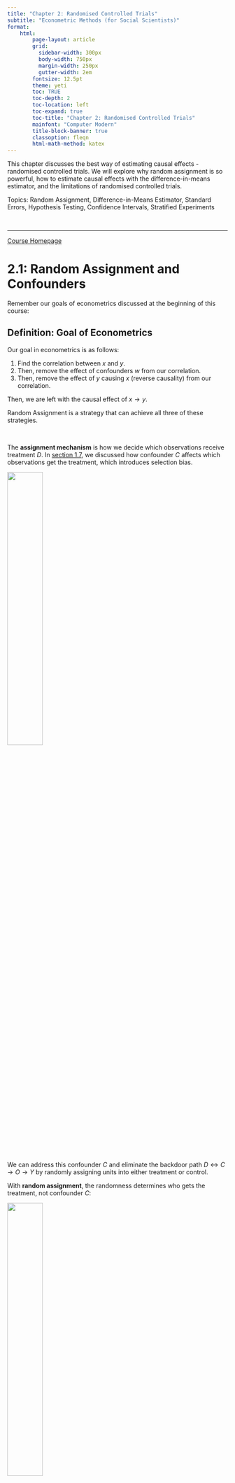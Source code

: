 ```yaml
---
title: "Chapter 2: Randomised Controlled Trials"
subtitle: "Econometric Methods (for Social Scientists)"
format:
    html:
        page-layout: article
        grid:
          sidebar-width: 300px
          body-width: 750px
          margin-width: 250px
          gutter-width: 2em
        fontsize: 12.5pt
        theme: yeti
        toc: TRUE
        toc-depth: 2
        toc-location: left
        toc-expand: true
        toc-title: "Chapter 2: Randomised Controlled Trials"
        mainfont: "Computer Modern"
        title-block-banner: true
        classoption: fleqn
        html-math-method: katex
---
```


This chapter discusses the best way of estimating causal effects - randomised controlled trials. We will explore why random assignment is so powerful, how to estimate causal effects with the difference-in-means estimator, and the limitations of randomised controlled trials.

Topics: Random Assignment, Difference-in-Means Estimator, Standard Errors, Hypothesis Testing, Confidence Intervals, Stratified Experiments

<br />

------------------------------------------------------------------------

[Course Homepage](https://politicalscience.github.io/metrics/)

# 2.1: Random Assignment and Confounders

Remember our goals of econometrics discussed at the beginning of this course:

::: callout-tip
## Definition: Goal of Econometrics

Our goal in econometrics is as follows:

1.  Find the correlation between $x$ and $y$.
2.  Then, remove the effect of confounders $w$ from our correlation.
3.  Then, remove the effect of $y$ causing $x$ (reverse causality) from our correlation.

Then, we are left with the causal effect of $x \rightarrow y$.
:::

Random Assignment is a strategy that can achieve all three of these strategies.

<br />

The **assignment mechanism** is how we decide which observations receive treatment $D$. In [section 1.7](https://politicalscience.github.io/metrics/1/1.html#selection-bias-and-confounding-variables), we discussed how confounder $C$ affects which observations get the treatment, which introduces selection bias.

![](figures/1-1.png){fig-align="center" width="40%"}

We can address this confounder $C$ and eliminate the backdoor path $D \leftrightarrow C \rightarrow O \rightarrow Y$ by randomly assigning units into either treatment or control.

With **random assignment**, the randomness determines who gets the treatment, not confounder $C$:

![](figures/2-1.png){fig-align="center" width="40%"}

With random assignment mechanism $R$, now units are assigned to control randomly, not based on the confounder $C$.

-   Thus, $C$ and $D$ should no longer be correlated, thus removing the backdoor effect, selection bias, and the influence of confounder $C$.

-   Also, since the random selection is determining $D$, that means $y$ cannot be the one determining $D$ either. Thus, reverse causality is not a concern.

Thus, random assignment can solve both the issue of confounders and reverse causality, allowing us to calculate causal effects!

-   We will show this more mathematically in the next section.

<br />

More formally, random assignment also means that the potential outcomes are independent of treatment and control groups:

::: callout-tip
## Definition: Random Assignment

With random assignment ,selection bias and the influence of confounder $C$ is eliminated. Thus, the control group and treatment group should be similar, as every observation has an equal chance of being selected into either group.

If the control and treatment groups are similar, the potential outcomes should be independent of treatment and control groups. Thus, the following statements are true:

$$
\begin{split}
\bar{y}_{1i, \ D_i = 1} \approx \bar{y}_{1i, \ D_i = 0} \approx \bar{y}_{1i} \\
\bar{y}_{0i, \ D_i = 1} \approx \bar{y}_{0i, \ D_i = 0} \approx \bar{y}_{0i}
\end{split}
$$
:::

<br />

<br />

------------------------------------------------------------------------

[Course Homepage](https://politicalscience.github.io/metrics/)

# 2.2: Difference-in-Means Estimator for Causal Effects

Since random assignment removes the effect of confounders, that means there is no more selection bias. Thus, we can use the naive estimator (now called the difference-in-means estimator) to estimate the causal effect.

Let us show this mathematically. Recall the naive estimator:

$$
\hat{\tau} = \bar{y}_{1i, \ D_i = 1} - \bar{y}_{0i, \ D_i = 0}
$$

Given the assumption of randomisation, we established in the last section, we know:

$$
\begin{split}
\bar{y}_{1i, \ D_i = 1} \approx \bar{y}_{1i, \ D_i = 0} \approx \bar{y}_{1i} \\
\bar{y}_{0i, \ D_i = 1} \approx \bar{y}_{0i, \ D_i = 0} \approx \bar{y}_{0i}
\end{split}
$$

Thus, we know the following is true:

$$
\hat{\tau} = \bar{y}_{1i, \ D_i = 1} - \bar{y}_{0i, \ D_i = 0} \approx  \bar{y}_{1i} - \bar{y}_{0i}
$$

We know that the ATE is defined as $\bar{y}_{1i} - \bar{y}_{0i}$. Thus, our naive estimator (now called the difference in means estimator) estimates the average treatment effect of $D$ on $y$.

<br />

We can rewrite this equation in a nicer, easier to read format:

::: callout-tip
## Definition: Difference-in-Means Estimator

The estimate of the average treatment effect of a randomised controlled trial is:

$$
\widehat{ATE} = \bar{y}_t - \bar{y}_c
$$

Where $\bar{y}_t$ is the average $y$ value in the treatment group, and $\bar{y}_c$ is the average $y$ value in the control group.

Thus, the causal effect of $D$ on $y$ is simply the **difference-in-means** of the two groups.
:::

Or in other words, to calculate the average treatment effect of a randomised experiment, we:

1.  Calculate $\bar y_t$, which is done by finding the average $y$ value in the treatment group
2.  Calculate $\bar{y}_c$, which is done by finding the average $y$ value in the control group
3.  Find the difference $\bar{y}_t - \bar{y}_c$ and we have our estimate of the average treatment effect.

<br />

::: callout-warning
## Interpretation Warning!

For this estimate of the ATE to be true, there must be random assignment of treatment, and the treatment and control groups must be similar to each other on all confounding variables.
:::

If this assumption is violated (either due to lack of random assignment, or failure of randomisation), we can no longer estimate the causal effects with the difference-in-means estimator.

-   This is because if the control and treatment groups are not similar to each other on all confounders, there is the possibility of selection bias in our difference-in-means estimator.
-   We will discuss how to check for this assumption in [section 2.5](https://politicalscience.github.io/metrics/1/2.html#balance-tables-to-verify-the-assumptions-of-randomisation).

<br />

<br />

------------------------------------------------------------------------

[Course Homepage](https://politicalscience.github.io/metrics/)

# 2.3: Uncertainty in Causal Estimates and Standard Errors

### Uncertainty in our Estimates

Remember how we randomly assigned units to treatment or control?

-   What if we ran the experiment again?
-   The treatment and control groups would very likely not be exactly the same, and thus, we would get a slightly different causal effect.

Thus, we have some uncertainty with our causal estimate - re-running the experiment might result in a different answer. The ATE we have calculated is only our specific sample average treatment effect (SATE), notated $\widehat{ATE}$ or $\hat\tau$.

-   Why "sample"? Well, through random assignment, you are basically “randomly sampling” potential outcomes - since randomly choosing one unit to be in treatment/control means not seeing the other counterfactual potential outcome.

Thus, we need some mechanism to account for sampling variability and how rerunning the experiment might result in different results.

<br />

Imagine that we take a sample from a population (or some random assignment mechanism). Then, we estimate $\hat\tau$.

That is a sample estimate, which is often notated $\hat{\theta}$.

-   I use $\hat{\theta}$, since this idea of uncertainty can be applied to any estimation process, not just $\hat\tau$.
-   For example, everything discussed later applies to $\hat\beta_1$ estimates from OLS $\hat\tau$ estimates from difference-in-means, and many more estimates, so it just makes since to use $\hat\theta$ to represent any estimate.

Then, let us take another sample from the same population (or do another random assignment), and find the sample estimate. This will be slightly different than the first sample, since we are randomly sampling. That is another sample estimate.

We keep taking samples from the same population (more random assignments), and getting more and more sample estimates.

<br />

Now, let us plot all our sample estimates $\hat{\theta}$ into a histogram or density plot. The $x$ axis labels all the possible sample estimates $\hat{\theta}$ we have gotten above, and the $y$ axis is how frequently a specific sample estimate occurs.

The result is a distribution, just like a random variable distribution. That distribution is the **sampling distribution**.

According to the **central limit theorem**, the sampling distribution approximates that of a normal distribu- tion (or t-distribution if our sample size is small). We know that a normal distribution is defined by two parameters - mean and variance.

<br />

### Standard Errors

The standard error is the standard deviation of the sampling distribution. It is often notated $se(\hat{\theta})$.

But first, what even is a standard deviation? And how do we calculate that for the sampling distribution? Let us quickly review:

Our sampling distribution has a variance, which is basically how spread out the variable is. Variance for any variable $x$ is defined as:

$$
Var(x) = \mathbb{E}[(x_i -\bar{x})^2] = \sigma^2 
$$

The standard deviation of any variable is the square root of variance.

$$
sd(x) = \sqrt{Var(x)} = \sigma
$$

These formulas are divided by $\sqrt{n}$ when we consider the variability of a sample average.

$$
sd(\hat{x}) = \frac{\sigma}{\sqrt{n}} = \frac{\sqrt{\mathbb{E}[(x_i - \bar{x})^2]}}{\sqrt{n}}
$$

The standard deviation of our sampling distribution is called the **standard error** of our estimate.

Our sampling distribution of $\hat{\tau}$, if we remember, is a difference-in-sample-averages.

-   So, we have to find the standard deviation of a difference-in-means of variables.
-   This will involve adding together two sample average standard deviations (since we are combining the two distributions into one).

::: callout-tip
## Definition: Standard Error for Difference in Means

The standard error is the standard deviation of the sampling distribution. It is often notated $se(\hat{\theta})$.

The standard error for a difference-in-means is as follows:

$$
\begin{split}
\widehat{se}(\hat{\tau}) & = \sqrt{ \frac{\sigma_t^2}{n_t} + \frac{\sigma_c^2}{n_c} } \\
& = \sqrt{ \frac{\mathbb{E}[(y_i - \bar{y})^2 | D_i = 1]}{n_t} + \frac{\mathbb{E}[(y_i - \bar{y})^2 | D_i = 0]}{n_c}}
\end{split}
$$

Where $n_t$ is the number of observations in the treatment group, $n_c$ is the number of observations in the control group.

Note: While the idea of standard errors applies to almost any estimator, the actual standard error formula may differ. This is only the standard error for a difference-in-means estimator.
:::

This standard error tells us the preciseness of our estimates - how much variability is there in our estimates given the random sampling uncertainty.

-   We will use the standard error to test if our causal estimates are truly a result of a causal relationship, or just a product of random chance.

<br />

### Confidence Intervals

We have a causal estimate $\hat{\tau}_{ATE}$ already. However, the issue, as we just described, is that if we run another random assignment, we will get a slightly different causal estimate.

So how do we account for this issue? We can do this with **confidence intervals**.

::: callout-tip
## Definition: Confidence Intervals

Confidence Intervals are intervals of plausible true ATE values given our sample estimate $\hat{\tau}$. We create this interval by adding "buffer" to each side of our sample estimate.

The lower and upper bounds of this 95% confidence interval is:

$$
\hat{\tau} ± 1.96 \widehat{se}(\hat{\tau})
$$

The reason for the 1.96 is that in a normal distribution, 1.96 standard deviations above and below the mean contains 95% of the area under the distribution.

-   This can slightly change if our sample size is less than 30, where we will use a t-distribution instead. The computer can help us calculate this.

The 95% confidence interval means that, if we were to run random sample after random sample, 95% of the confidence intervals generated from each sample's estimates, would contain the true value of the ATE.
:::

<br />

<br />

------------------------------------------------------------------------

[Course Homepage](https://politicalscience.github.io/metrics/)

# 2.4: Causal Inference and Hypothesis Testing

### Intuition of Hypothesis Tests

We know there is some uncertainty with our sample estimate, as defined by the standard error. So, how do we know if we actually have a causal effect with this uncertainty?

-   For example, what if our $\hat\tau$ shows a relationship between $D$ and $y$ when the real $\tau$ of the population shows no relationship? After all, our $\hat\tau$ estimate could just be due to sampling variance.

What we do is hypothesis testing: a way to test, given a certain level of uncertainty, whether or not we believe there is a causal effect.

We start off with the status-quo "old theory", and try to disprove it.

-   This is called the **null hypothesis**, typically notated $H_0$.
-   For causal inference, our null hypothesis is typically that *there is relationship between* $D$ and $y$. We notate this as $H_0 : ATE = 0$.

The new theory we are trying to prove is called the **alternate hypothesis**.

-   For causal inference, our alternate hypothesis is typically that *there is a relationship between* $D$ and $y$. We notate this as $H_1 : ATE ≠ 0$.

[We assume that the null hypothesis is true, unless we are 95% confident that we can reject the null hypothesis, and only then, can we accept the alternative hypothesis.]{.underline}

<br />

### Implementing Hypotheses Tests

We start a hypothesis test by notating our hypotheses:

$$
H_0 : ATE =0 \quad \text{and} \quad H_1: ATE ≠ 0
$$

Next, we have to find a t-test statistic.

::: callout-tip
## Definition: T-test Statistic

The t-test statistic tells us how far our estimate $\hat{\tau}$ is from the null hypothesis value of $\mu_0 = 0$. This distance is expressed in terms of standard errors of the estimate.

$$
t= \frac{\hat{\tau} - \mu_0}{\widehat{se}(\hat{\tau})}
$$

Note, since $\mu = 0$, we technically do not need it in the equation. However, sometimes (very rarely), you may have a reason to test a different null hypothesis, so then you would plug in a different value for $\mu_0$.
:::

<br />

After we have a test statistic, we need to consult a t-distribution.

-   Specifically, we should consult the t-distribution with $n-2$ degrees of freedom (degrees of freedom are the sole parameter of the t-distribution).

Once we have this t-distribution, start from the centre of the t-distribution, and go *t-test-statistic* number of standard deviations away from the centre towards both directions.

Then, at the point we have ended up, calculate the probability (area under the curve) of a t-test statistic equal or even more extreme could occur (we will not do this manually, the computer will do this). The figure below shows this probability:

![](figures/2-2.jpeg){fig-align="center" width="50%"}

The shaded area is the probability of a t-test statistic equal to or even more extreme could occur, given the null hypothesis is true. This is the p-value.

::: callout-tip
## Definition: P-Value

The p-value is the probability of a t-test statistic equal to or even more extreme could occur, given the null hypothesis is true.

If this is less than 0.05 (5%), that means the null hypothesis has a very low chance of being true, so we reject the null hypothesis as no longer true.

-   So, if the p-value is above 0.05, there is a above 5% chance that the null hypothesis is true. This is too high for our liking, so we cannot reject the null hypothesis, and we cannot conclude any causal effect of $D$ on $y$.

-   If the p-value is less than 0.05, there is less than a 5% chance that the null hypothesis is true. In econometrics, we thus reject the null hypothesis, and conclude that there is a causal effect of $D$ on $y$.

[So very simply, if the p-value is less than 0.05, we can conclude that there is a causal effect of $D$ on $y$. If not, we cannot conclude this.]{.underline}
:::

Thus, the hypothesis test allows us to test if, under uncertainty due to randomisation, if we actually have a causal effect of $D$ on $y$.

<br />

### Types of Errors

Of course, with 95% confidence, there is a chance we incorrectly conclude a causal effect. These are called errors. There are two types of errors.

1.  **Type I error**, also called a **false positive**. This occurs when we reject the null hypothesis, even though the null hypothesis is actually true.
2.  **Type II error**, also called a **false negative**. This occurs when we fail to reject the null hypothesis, even though the null hypothesis is actually false.

<br />

<br />

------------------------------------------------------------------------

[Course Homepage](https://politicalscience.github.io/metrics/)

# 2.5: Balance Tables to Verify the Assumptions of Randomisation

If the treatment and control groups are not similar (in regard to key confounding variable values), our difference-in-means estimator will be biased with selection bias.

Why is this? Well, if our treatment and control groups are not similar, then the following assumptions will not be met, which are critical in eliminating selection bias:

$$
\begin{split}
\bar{y}_{1i, \ D_i = 1} \approx \bar{y}_{1i, \ D_i = 0} \approx \bar{y}_{1i} \\
\bar{y}_{0i, \ D_i = 1} \approx \bar{y}_{0i, \ D_i = 0} \approx \bar{y}_{0i}
\end{split}
$$

Thus, we need to be confident this assumption is met.

For researchers, this is especially important, since they need to show that their results are valid. Thus researchers will often show a **balance table** before or after their estimation process.

A balance table is essentially a table that shows the average difference in values of confounders in both treatment and control groups. For example, below is a balance table:

![](figures/2-3.png){fig-align="center" width="80%"}

The key row to look at is the *treatment-control* row.

-   The numbers not in parentheses the difference between treatment and control for the corresponding confounder.
-   The numbers in parentheses are the standard errors of the estimated difference.
-   Stars (see legend below the table) show significance of a t-test.

If no treatment-control for key confounders is significantly different (no stars), then randomisation has suceeded, and indeed, our control and treatment group are similar.

-   In the balance table above, there are no stars in the *treatment-control* row, so our treatment and control groups are similar to each other, and our assumptions are likely to be met.

<br />

<br />

------------------------------------------------------------------------

[Course Homepage](https://politicalscience.github.io/metrics/)

# 2.6: Blocking and Stratified Experiments

Blocking, also called stratified experiments, is an extension of randomised experiments to ensure that randomisation does not fail.

Imagine that you have four units in your experiment that you have to assign to treatment/control.

-   Their pre-treatment outcomes are $y_{0i} = \{2,2,8,8\}$.
-   This means you have a $1/3$ chance of ending up with the random assignment of $\{2,2\}$ in one group and $\{8,8\}$ in another group.
-   That would not be good - since clearly the treatment and control groups in that situation would be very different from each other, introducing selection bias.

<br />

With **blocking/stratified experiments**, we can prevent this from happening.

The procedure is as follows:

1.  Before randomisation, separate your sample of $N$ units into $J$ subgroups
2.  Within each subgroup, randomly assign units to treatment and control group (essentially, smaller randomised experiments within a bigger experiment).

<br />

::: callout-note
## Example of Blocking

With out previous example of pre-treatment outcomes being $y_{0i} = \{2,2,8,8\}$, we could divide these observations into $J=2$ subgroups.

1.  Subgroup 1 would be $\{2, 2\}$
2.  Subgroup 2 would be $\{8, 8\}$

Then, within each subgroup, randomly assign one observation to control, and the other to treatment.

Thus, we are guaranteed to get at least one unit from each subgroup into both our treatment and control groups, minimising the chance randomisation fails.
:::

<br />

To estimate our effects for blocking experiments, we will have to take the weighted average of each subgroup’s average treatment effect (ATE), with the weights being the proportion of units each group accounts for:

$$
\hat\tau = \sum\limits_{j=1}^J \frac{N_j}{N}\tau_j
$$

Where $N$ is the total number of observations, $J$ is the total number of subgroups, $j$ is one of the subgroups, $N_j$ is the number of units within subgroup $j$, and $\tau_j$ is the ATE of subgroup $j$.

<br />

<br />

------------------------------------------------------------------------

[Course Homepage](https://politicalscience.github.io/metrics/)

# 2.7: Validity and Issues with Randomised Controlled Trials

Randomisation, when it works, is magical - it can help us obtain the best estimates of causal effects that are possible.

But, randomised controlled trials do have several issues that can affect our validity of our estimates and conclusions:

1.  **Failure of randomisation**: if for some reason, randomisation does not result in control and treatment groups being similar, we cannot accurately estimate the average treatment effect. Blocking should help us deal with this, but it is still possible for randomisation to fail.
2.  **Non-Compliance**: Sometimes, despite assigning certain units to treatment or control, the units do not comply and do the opposite (i.e. people assigned to control still take the treatment). This is a huge issue since researchers are not gods - we cannot force people to take treatment. The biggest threat non-compliance creates is that perhaps, a confounder is causing certain units to be more likely to not comply. We will deal with this issue in the later parts of this book with Instrumental Variables.
3.  **Attrition**: sometimes, it is not possible to measure the outcomes of some people in a study, either due to people moving away, passing away, or refusing to answer surveys or have their measurements be taken. This once again is an issue - since perhaps a confounding variable is causing this issue.

<br />

However, the biggest issue with randomised controlled trials is the impracticality and infeasability of them in many situations, especially in social science research.

-   For example, let us say you want to run an experiment on how democracy affects economic growth.
-   It is nearly impossible to randomly assign countries to be a democracy. First, if you assign, for example, Russia to be a democracy, you have no power to make them actually follow through with your study. Second, there are ethical concerns about randomly allocating millions to democracy or autocracy.

Another major issue is that even when experiments are theoretically feasible, they can be too expensive to implement. Randomised Controlled Trials are extremely expensive even when they are possible to run.

<br />

Thus, we will need to introduce ways to address for confounders and estimate causal effects for the vast majority of cases where we will not be able to run a randomised controlled trial.

The rest of this course focuses on these techniques. A brief overview of them:

-   **Multiple Linear Regression**, in theory, can control for confounding variables. However, in reality, there are often too many issues for Mutliple Linear Regression to be considered sufficient for causal inference.
-   **Selection on Observables** methods including matching, subclassification, and weighting, are excellent in specific situations, but fail to deal with unobservable confounders.
-   **Instrumental Variables Estimator**, in theory, can deal with both non-compliance and confounders, however, there are also drawbacks to this method that we will cover later.
-   Q**uasi-experimental methods**, like regression discontinuity and differences-in- differences are the most popular methods of causal inference today, and can deal with many of the weaknesses of other approaches.

<br />

<br />

------------------------------------------------------------------------

[Course Homepage](https://politicalscience.github.io/metrics/)

# Implementation in R

The packages we will need for this are:

```r
library(tidyverse)
library(fixest)
library(texreg)
```

```r
setwd("/Users/kevinli/Documents/GitHub/politicalscience.github.io/metrics/1")
dta <- read_csv("data/olken_data.csv")
```

<br />

## Difference-in-Means Estimator

There are two ways to estimate the difference in means.

First, we can follow the mathematical formula $\hat{\tau}_{ATE} = \bar{y}_t - \bar{y}_c$ by finding the means of the treatment and control group, then finding the difference:

```r
# group by treatment (1 or 0), find mean y
ate <- mydata %>%
  group_by(treatment) %>%
  summarise(mean = mean(y, na.rm = TRUE), .groups = 'drop')

# that creates a tibble, 1st col is treated status, 2nd col is mean.
# 1st row is treated = 0, 2nd row is treated = 1

#difference
ate[2,2] - ate[1,2]
```

For example:

```r
ate <- dta %>%
  group_by(treat_invite) %>%
  summarise(mean = mean(pct_missing, na.rm = TRUE), .groups = 'drop')

ate[2,2] - ate[1,2]
```

<br />

Alternatively, we can use regression to estimate the difference-in-means estimator (this will be explained in later chapters)

-   The argument *se = "hetero"* tells R to calculate heteroscedasticity-robust standard errors, which will be discussed later in chapter 4. Just know it is standard to do so.

```r
ate <- feols(y ~ treatment, data = mydata, se = "hetero")
summary(ate)
```

For example:

```r
ate <- feols(pct_missing ~ treat_invite, data = dta, se = "hetero")
summary(ate)
```

We can see the output estimate of *treat_invite* is the same as the example above using the difference-in-means estimator.

<br >

## Hypothesis Testing in Experiments

For hypothesis testing in R, we use the regression estimator.

```r
ate <- feols(y ~ treatment, data = mydata, se = "hetero")
summary(ate)
```

For example:

```r
ate <- feols(pct_missing ~ treat_invite, data = dta, se = "hetero")
summary(ate)
```

We can see that the output of *treat_invite* does not have stars, and its p-value is 0.48131, which is way above the rejection threshold of 0.05. Thus, it is not statistically significant.

-   We can also see the t-value is calculated here if you need it.

<br />

## Confidence Intervals in Experiments

For confidence intervals in R, we first run a regression (see above), then use the *confint* command:

```r
confint(ate)
```

For example:

```r
confint(ate)
```

Here in the *treat_invite* row, we can see the lower and upper bounds of the 95% confidence interval for the difference-in-means estimator.

<br />

## Balance Tables

To create a balance table, you first run multiple regressions where the output variable is the covariate, and the explanatory variable is the treatment variable. Then, we use the *screenreg()* funtion or *texreg()* function to create a balance table.

For example:

```r
m1 <- feols(head_edu ~ treat_invite, data = dta, se = "hetero")
m2 <- feols(mosques ~ treat_invite, data = dta, se = "hetero")
m3 <- feols(pct_poor ~ treat_invite, data = dta, se = "hetero")
m4 <- feols(total_budget ~ treat_invite, data = dta, se = "hetero")

screenreg(l = list(m1, m2, m3, m4),
  custom.model.names = c("Village Head Education", "Mosques per 1,000", "Prop. of Households in Poverty", "Total Budget"),
  custom.coef.names = c("Intercept", "Treatment"),
  digits = 3, include.rsquared = FALSE, include.adjrs = FALSE)
```

We can see we have a balance table here. If you prefer a latex output (which can be put into a document), then change *screenreg()* to *texreg()*.
